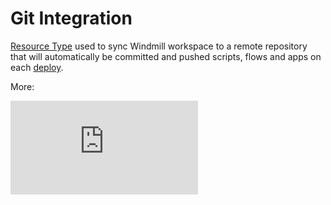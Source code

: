
# Git Integration

[Resource Type](https://hub.windmill.dev/resource_types/135/git_repository) used to sync Windmill workspace to a remote repository that will automatically be committed and pushed scripts, flows and apps on each [deploy](../core_concepts/0_draft_and_deploy/index.mdx).

More:

<div class="grid grid-cols-2 gap-6 mb-4">
		<DocCard
			title="Sync Workspace to Remote Git Repository"
			description="Connect the Windmill workspace to a Git repository to automatically commit and push scripts, flows and apps to the repository on each deploy."
			href="/docs/advanced/git_sync"
	/>
</div>

<iframe
	style={{ aspectRatio: '16/9' }}
	src="https://www.youtube.com/embed/JqG0KNYWLx0?vq=hd1080"
	title="Sync Workspace to Remote Git Repository"
	frameBorder="0"
	allow="accelerometer; autoplay; clipboard-write; encrypted-media; gyroscope; picture-in-picture; web-share"
	allowFullScreen
	className="border-2 rounded-xl object-cover w-full dark:border-gray-800"
></iframe>